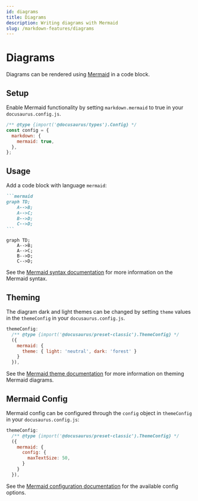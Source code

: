 ```yaml
---
id: diagrams
title: Diagrams
description: Writing diagrams with Mermaid
slug: /markdown-features/diagrams
---
```


# Diagrams

Diagrams can be rendered using [Mermaid](https://mermaid-js.github.io/mermaid/) in a code block.

## Setup

Enable Mermaid functionality by setting `markdown.mermaid` to true in your `docusaurus.config.js`.

```js title=docusaurus.config.js
/** @type {import('@docusaurus/types').Config} */
const config = {
  markdown: {
    mermaid: true,
  },
};
```

## Usage

Add a code block with language `mermaid`:

````md title="Example Mermaid diagram"
```mermaid
graph TD;
    A-->B;
    A-->C;
    B-->D;
    C-->D;
```
````

```mermaid
graph TD;
    A-->B;
    A-->C;
    B-->D;
    C-->D;
```

See the [Mermaid syntax documentation](https://mermaid-js.github.io/mermaid/#/./n00b-syntaxReference) for more information on the Mermaid syntax.

## Theming

The diagram dark and light themes can be changed by setting `theme` values in the `themeConfig` in your `docusaurus.config.js`.

```js title=docusaurus.config.js
themeConfig:
  /** @type {import('@docusaurus/preset-classic').ThemeConfig} */
  ({
    mermaid: {
      theme: { light: 'neutral', dark: 'forest' }
    }
  }),
```

See the [Mermaid theme documentation](https://mermaid-js.github.io/mermaid/#/theming) for more information on theming Mermaid diagrams.

## Mermaid Config

Mermaid config can be configured through the `config` object in `themeConfig` in your `docusaurus.config.js`:

```js title=docusaurus.config.js
themeConfig:
  /** @type {import('@docusaurus/preset-classic').ThemeConfig} */
  ({
    mermaid: {
      config: {
        maxTextSize: 50,
      }
    }
  }),
```

See the [Mermaid configuration documentation](https://mermaid-js.github.io/mermaid/#/./Setup?id=configuration) for the available config options.

